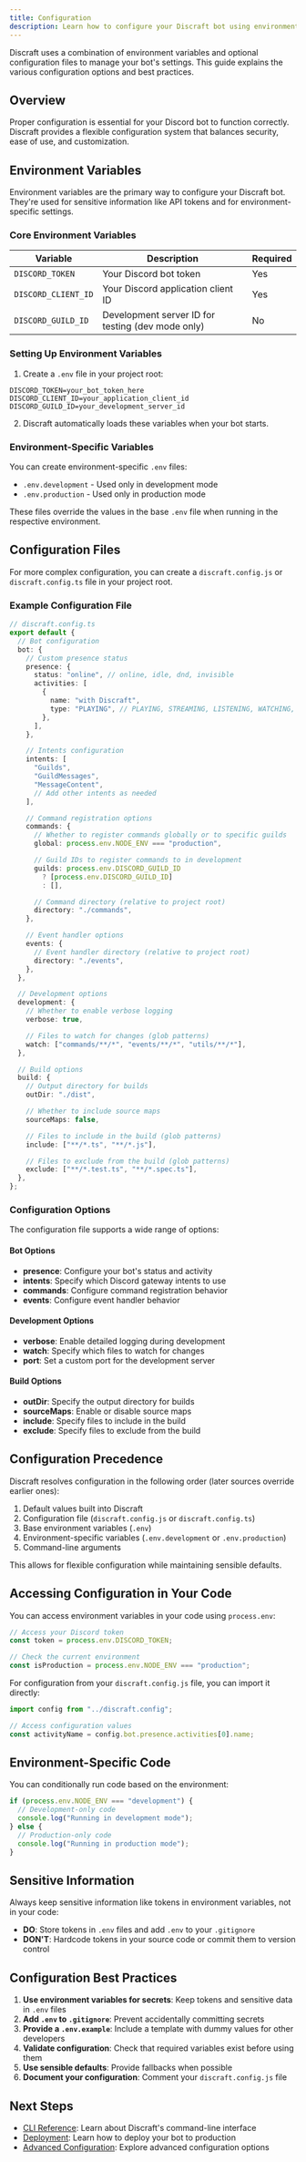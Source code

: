 ```yaml
---
title: Configuration
description: Learn how to configure your Discraft bot using environment variables and configuration files.
---
```


Discraft uses a combination of environment variables and optional configuration files to manage your bot's settings. This guide explains the various configuration options and best practices.

## Overview

Proper configuration is essential for your Discord bot to function correctly. Discraft provides a flexible configuration system that balances security, ease of use, and customization.

## Environment Variables

Environment variables are the primary way to configure your Discraft bot. They're used for sensitive information like API tokens and for environment-specific settings.

### Core Environment Variables

| Variable            | Description                                       | Required |
| ------------------- | ------------------------------------------------- | -------- |
| `DISCORD_TOKEN`     | Your Discord bot token                            | Yes      |
| `DISCORD_CLIENT_ID` | Your Discord application client ID                | Yes      |
| `DISCORD_GUILD_ID`  | Development server ID for testing (dev mode only) | No       |

### Setting Up Environment Variables

1. Create a `.env` file in your project root:

```
DISCORD_TOKEN=your_bot_token_here
DISCORD_CLIENT_ID=your_application_client_id
DISCORD_GUILD_ID=your_development_server_id
```

2. Discraft automatically loads these variables when your bot starts.

### Environment-Specific Variables

You can create environment-specific `.env` files:

- `.env.development` - Used only in development mode
- `.env.production` - Used only in production mode

These files override the values in the base `.env` file when running in the respective environment.

## Configuration Files

For more complex configuration, you can create a `discraft.config.js` or `discraft.config.ts` file in your project root.

### Example Configuration File

```typescript
// discraft.config.ts
export default {
  // Bot configuration
  bot: {
    // Custom presence status
    presence: {
      status: "online", // online, idle, dnd, invisible
      activities: [
        {
          name: "with Discraft",
          type: "PLAYING", // PLAYING, STREAMING, LISTENING, WATCHING, COMPETING
        },
      ],
    },

    // Intents configuration
    intents: [
      "Guilds",
      "GuildMessages",
      "MessageContent",
      // Add other intents as needed
    ],

    // Command registration options
    commands: {
      // Whether to register commands globally or to specific guilds
      global: process.env.NODE_ENV === "production",

      // Guild IDs to register commands to in development
      guilds: process.env.DISCORD_GUILD_ID
        ? [process.env.DISCORD_GUILD_ID]
        : [],

      // Command directory (relative to project root)
      directory: "./commands",
    },

    // Event handler options
    events: {
      // Event handler directory (relative to project root)
      directory: "./events",
    },
  },

  // Development options
  development: {
    // Whether to enable verbose logging
    verbose: true,

    // Files to watch for changes (glob patterns)
    watch: ["commands/**/*", "events/**/*", "utils/**/*"],
  },

  // Build options
  build: {
    // Output directory for builds
    outDir: "./dist",

    // Whether to include source maps
    sourceMaps: false,

    // Files to include in the build (glob patterns)
    include: ["**/*.ts", "**/*.js"],

    // Files to exclude from the build (glob patterns)
    exclude: ["**/*.test.ts", "**/*.spec.ts"],
  },
};
```

### Configuration Options

The configuration file supports a wide range of options:

#### Bot Options

- **presence**: Configure your bot's status and activity
- **intents**: Specify which Discord gateway intents to use
- **commands**: Configure command registration behavior
- **events**: Configure event handler behavior

#### Development Options

- **verbose**: Enable detailed logging during development
- **watch**: Specify which files to watch for changes
- **port**: Set a custom port for the development server

#### Build Options

- **outDir**: Specify the output directory for builds
- **sourceMaps**: Enable or disable source maps
- **include**: Specify files to include in the build
- **exclude**: Specify files to exclude from the build

## Configuration Precedence

Discraft resolves configuration in the following order (later sources override earlier ones):

1. Default values built into Discraft
2. Configuration file (`discraft.config.js` or `discraft.config.ts`)
3. Base environment variables (`.env`)
4. Environment-specific variables (`.env.development` or `.env.production`)
5. Command-line arguments

This allows for flexible configuration while maintaining sensible defaults.

## Accessing Configuration in Your Code

You can access environment variables in your code using `process.env`:

```typescript
// Access your Discord token
const token = process.env.DISCORD_TOKEN;

// Check the current environment
const isProduction = process.env.NODE_ENV === "production";
```

For configuration from your `discraft.config.js` file, you can import it directly:

```typescript
import config from "../discraft.config";

// Access configuration values
const activityName = config.bot.presence.activities[0].name;
```

## Environment-Specific Code

You can conditionally run code based on the environment:

```typescript
if (process.env.NODE_ENV === "development") {
  // Development-only code
  console.log("Running in development mode");
} else {
  // Production-only code
  console.log("Running in production mode");
}
```

## Sensitive Information

Always keep sensitive information like tokens in environment variables, not in your code:

- **DO**: Store tokens in `.env` files and add `.env` to your `.gitignore`
- **DON'T**: Hardcode tokens in your source code or commit them to version control

## Configuration Best Practices

1. **Use environment variables for secrets**: Keep tokens and sensitive data in `.env` files
2. **Add `.env` to `.gitignore`**: Prevent accidentally committing secrets
3. **Provide a `.env.example`**: Include a template with dummy values for other developers
4. **Validate configuration**: Check that required variables exist before using them
5. **Use sensible defaults**: Provide fallbacks when possible
6. **Document your configuration**: Comment your `discraft.config.js` file

## Next Steps

- [CLI Reference](/docs/cli/index): Learn about Discraft's command-line interface
- [Deployment](/docs/deployment/index): Learn how to deploy your bot to production
- [Advanced Configuration](/docs/advanced/index): Explore advanced configuration options

